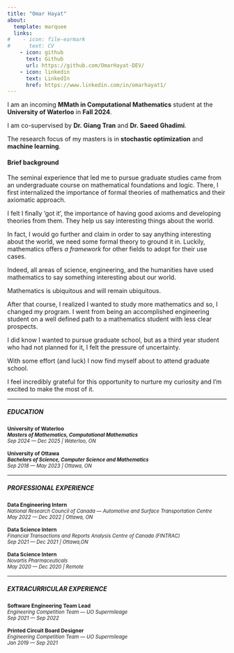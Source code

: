 ```yaml
---
title: "Omar Hayat"
about:
  template: marquee 
  links:
#    - icon: file-earmark
#      text: CV
    - icon: github
      text: Github
      url: https://github.com/OmarHayat-DEV/
    - icon: linkedin
      text: LinkedIn
      href: https://www.linkedin.com/in/omarhayat1/
---
```


I am an incoming **MMath in Computational Mathematics** student at the **University of Waterloo** in **Fall 2024**.

I am co-supervised by <a  onclick="window.open('https://uwaterloo.ca/scholar/g6tran/home')" style="cursor: pointer;">**Dr. Giang Tran**</a> and <a  onclick="window.open('https://www.saeedghadimi.com/home')" style="cursor: pointer;">**Dr. Saeed Ghadimi**</a>. 

The research focus of my masters is in **stochastic optimization** and **machine learning**. 


#### Brief background
The seminal experience that led me to pursue graduate studies came from an undergraduate course on mathematical foundations and logic. There, I first internalized the importance of formal theories of mathematics and their axiomatic approach. 

I felt I finally 'got it', the importance of having good axioms and developing theories from them. They help us say interesting things about the world. 

In fact, I would go further and claim in order to say anything interesting about the world, we need some formal theory to ground it in. Luckily, mathematics offers *a framework* for other fields to adopt for their use cases. 

Indeed, all areas of science, engineering, and the humanities have used mathematics to say something interesting about our world.  

Mathematics is ubiquitous and will remain ubiquitous. 

After that course, I realized I wanted to study more mathematics and so, I changed my program. I went from being an accomplished engineering student on a well defined path to a mathematics student with less clear prospects. 

I did know I wanted to pursue graduate school, but as a third year student who had not planned for it, I felt the pressure of uncertainty.  

With some effort (and luck) I now find myself about to attend graduate school. 

I feel incredibly grateful for this opportunity to nurture my curiosity and I'm excited to make the most of it.
 
___
##### EDUCATION
  <span style="font-size: 0.85em;">
  <a onclick="window.open('https://uwaterloo.ca/computational-mathematics/current-masters-students/degree-requirements')" style="cursor: pointer;"> 
  **University of Waterloo**
  </a> <br>
   <span style="font-size:0.95em;">
   ***Masters of Mathematics, Computational Mathematics*** <br/> 
   *Sep 2024 --- Dec 2025 | Waterloo, ON*
   </span> 
</span> 

<span style="font-size:0.85em;">
**University of Ottawa** <br/>
 <span style="font-size:0.95em;">
 ***Bachelors of Science, Computer Science and Mathematics*** <br/>
 *Sep 2018 --- May 2023 | Ottawa, ON*
 </span>
</span> 

___
##### PROFESSIONAL EXPERIENCE
<span style="font-size:0.85em;">
**Data Engineering Intern**<br/>
 <span style="font-size:0.95em;">
  <a onclick="window.open('https://nrc.canada.ca/en/research-development/research-collaboration/research-centres/automotive-surface-transportation-research-centre')" style="cursor: pointer;">
  *National Research Council of Canada --- Automotive and Surface Transportation Centre* 
 </a> <br/>
 *May 2022 --- Dec 2022 | Ottawa, ON * 
 </span>
</span> 

<span style="font-size:0.85em;">
**Data Science Intern**<br/>
 <span style="font-size:0.95em;">
 <a onclick="window.open('https://fintrac-canafe.canada.ca/intro-eng')" style="cursor: pointer;">
 *Financial Transactions and Reports Analysis Centre of Canada (FINTRAC)*
 </a> <br/>
 *Sep 2021 --- Dec 2021 | Ottawa,ON *
 </span>
</span> 

<span style="font-size:0.85em;">
**Data Science Intern **<br/>
 <span style="font-size:0.95em;">
 <a onclick="window.open('https://www.novartis.com/')" style="cursor: pointer;">
 *Novartis Pharmaceuticals * 
 </a>
 <br/>
 *May 2020 --- Dec 2020 | Remote* 
 </span>
</span> 

___
##### EXTRACURRICULAR EXPERIENCE 
<span style="font-size:0.85em;">
**Software Engineering Team Lead**<br/>
 <span style="font-size:0.95em;">
 <a onclick="window.open('https://uosupermileage.ca/')" style="cursor: pointer;">
 *Engineering Competition Team --- UO Supermileage* 
 </a>
 <br/>
 *Sep 2021 --- Sep 2022*
 </span>
</span> 

<span style="font-size:0.85em;">
**Printed Circuit Board Designer**<br/>
 <span style="font-size:0.95em;">
 <a onclick="window.open('https://uosupermileage.ca/')" style="cursor: pointer;">
 *Engineering Competition Team --- UO Supermileage*
 </a>
 <br/>
 *Jan 2019 --- Sep 2021*
 </span>
</span> 
